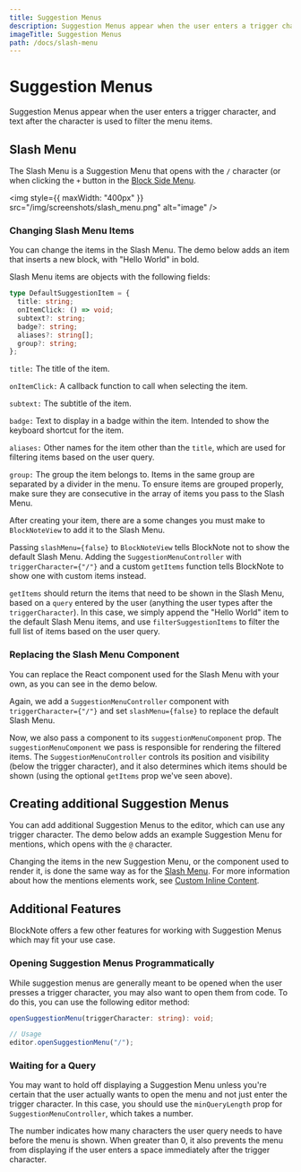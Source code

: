 ```yaml
---
title: Suggestion Menus
description: Suggestion Menus appear when the user enters a trigger character, and text after the character is used to filter the menu items.
imageTitle: Suggestion Menus
path: /docs/slash-menu
---
```



# Suggestion Menus

Suggestion Menus appear when the user enters a trigger character, and text after the character is used to filter the menu items.

## Slash Menu

The Slash Menu is a Suggestion Menu that opens with the `/` character (or when clicking the `+` button in the [Block Side Menu](/docs/ui-components/side-menu).

<img
  style={{ maxWidth: "400px" }}
  src="/img/screenshots/slash_menu.png"
  alt="image"
/>

### Changing Slash Menu Items

You can change the items in the Slash Menu. The demo below adds an item that inserts a new block, with "Hello World" in bold.

<Example name="ui-components/suggestion-menus-slash-menu-items" />

Slash Menu items are objects with the following fields:

```typescript
type DefaultSuggestionItem = {
  title: string;
  onItemClick: () => void;
  subtext?: string;
  badge?: string;
  aliases?: string[];
  group?: string;
};
```

`title:` The title of the item.

`onItemClick:` A callback function to call when selecting the item.

`subtext:` The subtitle of the item.

`badge:` Text to display in a badge within the item. Intended to show the keyboard shortcut for the item.

`aliases:` Other names for the item other than the `title`, which are used for filtering items based on the user query.

`group:` The group the item belongs to. Items in the same group are separated by a divider in the menu. To ensure items are grouped properly, make sure they are consecutive in the array of items you pass to the Slash Menu.

After creating your item, there are a some changes you must make to `BlockNoteView` to add it to the Slash Menu.

Passing `slashMenu={false}` to `BlockNoteView` tells BlockNote not to show the default Slash Menu. Adding the `SuggestionMenuController` with `triggerCharacter={"/"}` and a custom `getItems` function tells BlockNote to show one with custom items instead.

`getItems` should return the items that need to be shown in the Slash Menu, based on a `query` entered by the user (anything the user types after the `triggerCharacter`). In this case, we simply append the "Hello World" item to the default Slash Menu items, and use `filterSuggestionItems` to filter the full list of items based on the user query.

### Replacing the Slash Menu Component

You can replace the React component used for the Slash Menu with your own, as you can see in the demo below.

<Example name="ui-components/suggestion-menus-slash-menu-component" />

Again, we add a `SuggestionMenuController` component with `triggerCharacter={"/"}` and set `slashMenu={false}` to replace the default Slash Menu.

Now, we also pass a component to its `suggestionMenuComponent` prop. The `suggestionMenuComponent` we pass is responsible for rendering the filtered items. The `SuggestionMenuController` controls its position and visibility (below the trigger character), and it also determines which items should be shown (using the optional `getItems` prop we've seen above).

## Creating additional Suggestion Menus

You can add additional Suggestion Menus to the editor, which can use any trigger character. The demo below adds an example Suggestion Menu for mentions, which opens with the `@` character.

<Example name="custom-schema/suggestion-menus-mentions" />

Changing the items in the new Suggestion Menu, or the component used to render it, is done the same way as for the [Slash Menu](/docs/ui-components/suggestion-menus#slash-menu). For more information about how the mentions elements work, see [Custom Inline Content](/docs/custom-schemas/custom-inline-content).

## Additional Features

BlockNote offers a few other features for working with Suggestion Menus which may fit your use case.

### Opening Suggestion Menus Programmatically

While suggestion menus are generally meant to be opened when the user presses a trigger character, you may also want to open them from code. To do this, you can use the following editor method:

```typescript
openSuggestionMenu(triggerCharacter: string): void;

// Usage
editor.openSuggestionMenu("/");
```

### Waiting for a Query

You may want to hold off displaying a Suggestion Menu unless you're certain that the user actually wants to open the menu and not just enter the trigger character. In this case, you should use the `minQueryLength` prop for `SuggestionMenuController`, which takes a number.

The number indicates how many characters the user query needs to have before the menu is shown. When greater than 0, it also prevents the menu from displaying if the user enters a space immediately after the trigger character.